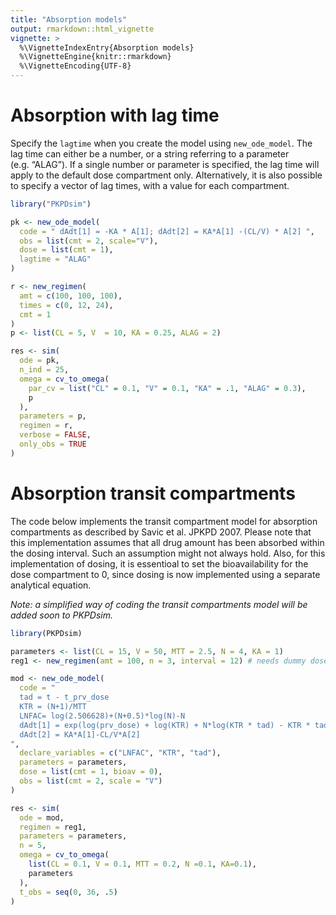 ```yaml
---
title: "Absorption models"
output: rmarkdown::html_vignette
vignette: >
  %\VignetteIndexEntry{Absorption models}
  %\VignetteEngine{knitr::rmarkdown}
  %\VignetteEncoding{UTF-8}
---
```


# Absorption with lag time

Specify the `lagtime` when you create the model using `new_ode_model`. The lag time can either be a number, or a string referring to a parameter (e.g. "ALAG"). If a single number or parameter is specified, the lag time will apply to the default dose compartment only. Alternatively, it is also possible to specify a vector of lag times, with a value for each compartment.


```r
library("PKPDsim")

pk <- new_ode_model(
  code = " dAdt[1] = -KA * A[1]; dAdt[2] = KA*A[1] -(CL/V) * A[2] ",
  obs = list(cmt = 2, scale="V"),
  dose = list(cmt = 1),
  lagtime = "ALAG"
)

r <- new_regimen(
  amt = c(100, 100, 100),
  times = c(0, 12, 24),
  cmt = 1
)
p <- list(CL = 5, V  = 10, KA = 0.25, ALAG = 2)

res <- sim(
  ode = pk,
  n_ind = 25,
  omega = cv_to_omega(
    par_cv = list("CL" = 0.1, "V" = 0.1, "KA" = .1, "ALAG" = 0.3),
    p
  ),
  parameters = p,
  regimen = r,
  verbose = FALSE,
  only_obs = TRUE
)
```

# Absorption transit compartments

The code below implements the transit compartment model for absorption compartments as described by Savic et al. JPKPD 2007. Please note that this implementation assumes that all drug amount has been absorbed within the dosing interval. Such an assumption might not always hold. Also, for this implementation of dosing, it is essentioal to set the bioavailability for the dose compartment to 0, since dosing is now implemented using a separate analytical equation.

*Note: a simplified way of coding the transit compartments model will be added soon to PKPDsim.*

```r
library(PKPDsim)

parameters <- list(CL = 15, V = 50, MTT = 2.5, N = 4, KA = 1)
reg1 <- new_regimen(amt = 100, n = 3, interval = 12) # needs dummy doses

mod <- new_ode_model(
  code = "
  tad = t - t_prv_dose
  KTR = (N+1)/MTT
  LNFAC= log(2.506628)+(N+0.5)*log(N)-N
  dAdt[1] = exp(log(prv_dose) + log(KTR) + N*log(KTR * tad) - KTR * tad - LNFAC) - KA*A[1]
  dAdt[2] = KA*A[1]-CL/V*A[2]
",
  declare_variables = c("LNFAC", "KTR", "tad"),
  parameters = parameters,
  dose = list(cmt = 1, bioav = 0),
  obs = list(cmt = 2, scale = "V")
)

res <- sim(
  ode = mod,
  regimen = reg1,
  parameters = parameters,
  n = 5,
  omega = cv_to_omega(
    list(CL = 0.1, V = 0.1, MTT = 0.2, N =0.1, KA=0.1),
    parameters
  ),
  t_obs = seq(0, 36, .5)
)
```

